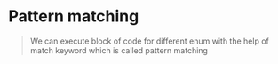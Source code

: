 # Pattern matching
 
 > We can execute block of code for different enum with the help of match keyword which is called pattern matching 